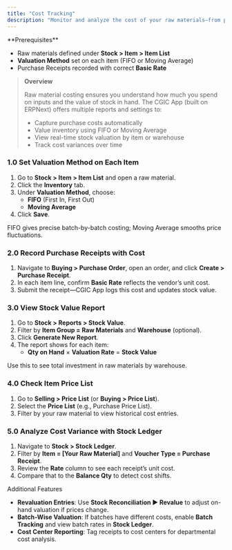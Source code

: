```yaml
---
title: "Cost Tracking"
description: "Monitor and analyze the cost of your raw materials—from purchase price to on-hand valuation—using CGIC App’s costing and valuation tools."
---
```


<Info>
  **Prerequisites**

  - Raw materials defined under **Stock \> Item \> Item List**
  - **Valuation Method** set on each item (FIFO or Moving Average)
  - Purchase Receipts recorded with correct **Basic Rate**
</Info>

> **Overview**
>
> Raw material costing ensures you understand how much you spend on inputs and the value of stock in hand. The CGIC App (built on ERPNext) offers multiple reports and settings to:
>
> - Capture purchase costs automatically
> - Value inventory using FIFO or Moving Average
> - View real-time stock valuation by item or warehouse
> - Track cost variances over time

### 1.0 Set Valuation Method on Each Item

1. Go to **Stock \> Item \> Item List** and open a raw material.
2. Click the **Inventory** tab.
3. Under **Valuation Method**, choose:
   - **FIFO** (First In, First Out)
   - **Moving Average**
4. Click **Save**.

<Tip>
  FIFO gives precise batch-by-batch costing; Moving Average smooths price fluctuations.
</Tip>

### 2.0 Record Purchase Receipts with Cost

1. Navigate to **Buying \> Purchase Order**, open an order, and click **Create \> Purchase Receipt**.
2. In each item line, confirm **Basic Rate** reflects the vendor’s unit cost.
3. Submit the receipt—CGIC App logs this cost and updates stock value.

### 3.0 View Stock Value Report

1. Go to **Stock \> Reports \> Stock Value**.
2. Filter by **Item Group = Raw Materials** and **Warehouse** (optional).
3. Click **Generate New Report**.
4. The report shows for each item:
   - **Qty on Hand** × **Valuation Rate** = **Stock Value**

<Tip>
  Use this to see total investment in raw materials by warehouse.
</Tip>

### 4.0 Check Item Price List

1. Go to **Selling \> Price List** (or **Buying \> Price List**).
2. Select the **Price List** (e.g., Purchase Price List).
3. Filter by your raw material to view historical cost entries.

### 5.0 Analyze Cost Variance with Stock Ledger

1. Navigate to **Stock \> Stock Ledger**.
2. Filter by **Item = [Your Raw Material]** and **Voucher Type = Purchase Receipt**.
3. Review the **Rate** column to see each receipt’s unit cost.
4. Compare that to the **Balance Qty** to detect cost shifts.

<Note>
  Additional Features

  - **Revaluation Entries**: Use **Stock Reconciliation ▶️ Revalue** to adjust on-hand valuation if prices change.
  - **Batch-Wise Valuation**: If batches have different costs, enable **Batch Tracking** and view batch rates in **Stock Ledger**.
  - **Cost Center Reporting**: Tag receipts to cost centers for departmental cost analysis.
</Note>